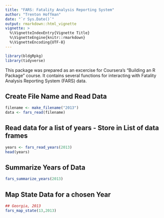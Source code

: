 ---
title: "FARS: Fatality Analysis Reporting System"
author: "Trenton Hoffman"
date: "`r Sys.Date()`"
output: rmarkdown::html_vignette
vignette: >
  %\VignetteIndexEntry{Vignette Title}
  %\VignetteEngine{knitr::rmarkdown}
  %\VignetteEncoding{UTF-8}
---
```{r, setup, include = FALSE} 
library(bldgRpkg)
library(tidyverse)
```
This package was prepared as an excercise for Coursera's "Building an R Package" course.
It contains several functions for interacting with Fatality Analysis Reporting System (FARS) data.

## Create File Name and Read Data
```{r, readwrite}
filename <- make_filename("2013")
data <- fars_read(filename)
```


## Read data for a list of years - Store in List of data frames
```{r, read_years}
years <- fars_read_years(2013)
head(years)
```

## Summarize Years of Data

```{r, summarize}
fars_summarize_years(2013)
```

## Map State Data for a chosen Year
```{r, map}
## Georgia, 2013
fars_map_state(13,2013)
```
